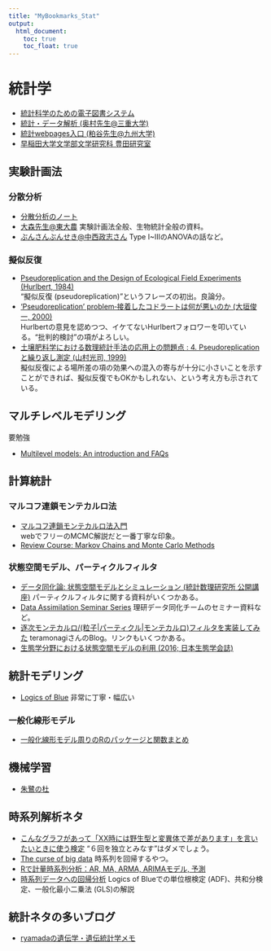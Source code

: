 ```yaml
---
title: "MyBookmarks_Stat"
output:
  html_document:
    toc: true
    toc_float: true
---
```


# 統計学  

- [統計科学のための電子図書システム](http://ebsa.ism.ac.jp/)  
- [統計・データ解析 (奥村先生@三重大学)](https://oku.edu.mie-u.ac.jp/~okumura/stat/)  
- [統計webpages入口 (粕谷先生@九州大学)](http://kasuya.ecology1.org/stats/index.html)  
- [早稲田大学文学部文学研究科 豊田研究室](http://www.waseda.jp/sem-toyoda-lab/index.html)  

## 実験計画法

### 分散分析　　

- [分散分析のノート](http://ofmind.net/doc/anova-note)  
- [大森先生@東大農](http://lbm.ab.a.u-tokyo.ac.jp/~omori/) 実験計画法全般、生物統計全般の資料。  
- [ぶんさんぶんせき@中西政志さん](http://ofmind.net/doc/anova-note) Type I~IIIのANOVAの話など。  

### 擬似反復  

- [Pseudoreplication and the Design of Ecological Field Experiments (Hurlbert, 1984)](http://www.jstor.org/stable/1942661?seq=1#page_scan_tab_contents)  
"擬似反復 (pseudoreplication)"というフレーズの初出。良論分。  
- ['Pseudoreplication' problem‐接着したコドラートは何が悪いのか (大垣俊一, 2000)](http://www.mus-nh.city.osaka.jp/iso/argo/nl02/nl02-21-32.html)  
Hurlbertの意見を認めつつ、イケてないHurlbertフォロワーを叩いている。"批判的検討"の項がよろしい。  
- [土壌肥料学における数理統計手法の応用上の問題点 : 4. Pseudoreplicationと繰り返し測定 (山村光司, 1999)](http://ci.nii.ac.jp/naid/110001747104)  
擬似反復による場所差の項の効果への混入の寄与が十分に小さいことを示すことができれば、擬似反復でもOKかもしれない、という考え方も示されている。  

## マルチレベルモデリング
要勉強  

- [Multilevel models: An introduction and FAQs](http://www.bristol.ac.uk/cmm/learning/multilevel-models/)  



## 計算統計  

### マルコフ連鎖モンテカルロ法  

- [マルコフ連鎖モンテカルロ法入門](http://ebsa.ism.ac.jp/ebooks/sites/default/files/ebook/1881/pdf/vol3_ch10.pdf)  
webでフリーのMCMC解説だと一番丁寧な印象。  
- [Review Course: Markov Chains and Monte Carlo Methods](http://users.aims.ac.za/~ioana/)  

### 状態空間モデル、パーティクルフィルタ  

- [データ同化論: 状態空間モデルとシミュレーション (統計数理研究所 公開講座)](http://daweb.ism.ac.jp/koza/koza2008/) パーティクルフィルタに関する資料がいくつかある。  
- [Data Assimilation Seminar Series](http://data-assimilation.jp/en/events/da_seminar/index.html) 理研データ同化チームのセミナー資料など。  
- [逐次モンテカルロ/(粒子|パーティクル|モンテカルロ)フィルタを実装してみた](http://d.hatena.ne.jp/teramonagi/20140525/1400996808) teramonagiさんのBlog。リンクもいくつかある。  
- [生態学分野における状態空間モデルの利用 (2016; 日本生態学会誌)](https://www.jstage.jst.go.jp/browse/seitai/-char/ja/) 



## 統計モデリング

- [Logics of Blue](http://logics-of-blue.com/) 非常に丁寧・幅広い

### 一般化線形モデル

- [一般化線形モデル周りのRのパッケージと関数まとめ](http://masaqol.hatenablog.com/entry/2016/03/30/003254)  



## 機械学習

- [朱鷺の杜](http://ibisforest.org/index.php?FrontPage)  



## 時系列解析ネタ

- [こんなグラフがあって「XX時には野生型と変異体で差があります」を言いたいときに使う検定](http://togetter.com/li/939366) "６回を独立とみなす"はダメでしょう。  
- [The curse of big data](http://www.analyticbridge.com/profiles/blogs/the-curse-of-big-data) 時系列を回帰するやつ。
- [Rで計量時系列分析：AR, MA, ARMA, ARIMAモデル, 予測](http://tjo.hatenablog.com/entry/2013/07/12/184704)
- [時系列データへの回帰分析](http://logics-of-blue.com/time-series-regression/) Logics of Blueでの単位根検定 (ADF)、共和分検定、一般化最小二乗法 (GLS)の解説


## 統計ネタの多いブログ

- [ryamadaの遺伝学・遺伝統計学メモ](http://d.hatena.ne.jp/ryamada22/)  
